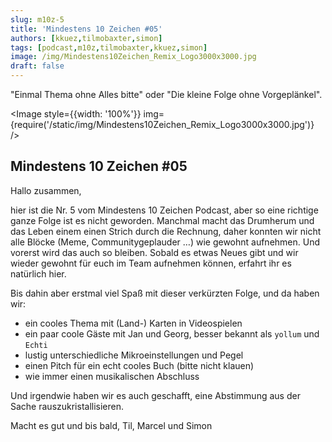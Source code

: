 ```yaml
---
slug: m10z-5
title: 'Mindestens 10 Zeichen #05'
authors: [kkuez,tilmobaxter,simon]
tags: [podcast,m10z,tilmobaxter,kkuez,simon]
image: /img/Mindestens10Zeichen_Remix_Logo3000x3000.jpg
draft: false
---
```



"Einmal Thema ohne Alles bitte" oder "Die kleine Folge ohne Vorgeplänkel".

<Image style={{width: '100%'}} img={require('/static/img/Mindestens10Zeichen_Remix_Logo3000x3000.jpg')} />

<!--truncate-->

## Mindestens 10 Zeichen #05

Hallo zusammen,

hier ist die Nr. 5 vom Mindestens 10 Zeichen Podcast, aber so eine richtige ganze Folge ist es nicht geworden.
Manchmal macht das Drumherum und das Leben einem einen Strich durch die Rechnung, daher konnten wir nicht alle Blöcke (Meme, Communitygeplauder …) wie gewohnt aufnehmen.
Und vorerst wird das auch so bleiben. Sobald es etwas Neues gibt und wir wieder gewohnt für euch im Team aufnehmen können, erfahrt ihr es natürlich hier.

Bis dahin aber erstmal viel Spaß mit dieser verkürzten Folge, und da haben wir:

- ein cooles Thema mit (Land-) Karten in Videospielen
- ein paar coole Gäste mit Jan und Georg, besser bekannt als `yollum` und `Echti`
- lustig unterschiedliche Mikroeinstellungen und Pegel
- einen Pitch für ein echt cooles Buch (bitte nicht klauen)
- wie immer einen musikalischen Abschluss

Und irgendwie haben wir es auch geschafft, eine Abstimmung aus der Sache rauszukristallisieren.

Macht es gut und bis bald,
Til, Marcel und Simon

<ReactPlayer
    width="100%"
    height="50px"
    controls
    url='https://m10z.picnotes.de/M10Z/M10Z_005.mp3'
/>

